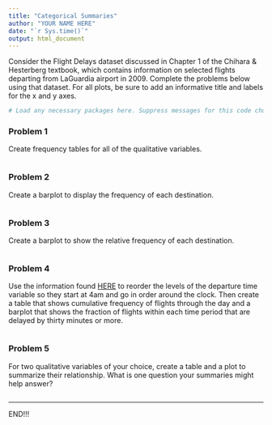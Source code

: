 ```yaml
---
title: "Categorical Summaries"
author: "YOUR NAME HERE"
date: "`r Sys.time()`"
output: html_document
---
```


Consider the Flight Delays dataset discussed in Chapter 1 of the Chihara & Hesterberg textbook, which contains information on selected flights departing from LaGuardia airport in 2009. Complete the problems below using that dataset. For all plots, be sure to add an informative title and labels for the x and y axes.

```r
# Load any necessary packages here. Suppress messages for this code chunk.
```


### Problem 1

Create frequency tables for all of the qualitative variables.

```r

```


### Problem 2

Create a barplot to display the frequency of each destination.

```r

```


### Problem 3

Create a barplot to show the relative frequency of each destination.

```r

```


### Problem 4

Use the information found [HERE](http://www.cookbook-r.com/Manipulating_data/Changing_the_order_of_levels_of_a_factor/) to reorder the levels of the departure time variable so they start at 4am and go in order around the clock. Then create a table that shows cumulative frequency of flights through the day and a barplot that shows the fraction of flights within each time period that are delayed by thirty minutes or more.

```r

```


### Problem 5

For two qualitative variables of your choice, create a table and a plot to summarize their relationship. What is one question your summaries might help answer?

```r

```



<hr>

END!!!
